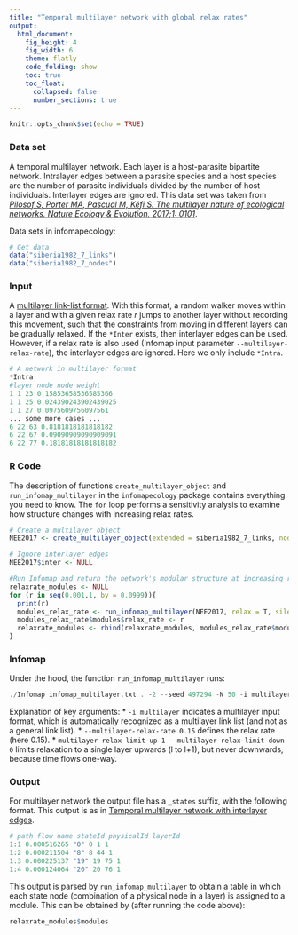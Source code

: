 ```yaml
---
title: "Temporal multilayer network with global relax rates"
output:
  html_document: 
    fig_height: 4
    fig_width: 6
    theme: flatly
    code_folding: show
    toc: true
    toc_float:
      collapsed: false
      number_sections: true
---
```


```r
knitr::opts_chunk$set(echo = TRUE)
```

### Data set
A temporal multilayer network. Each layer is a host-parasite bipartite network. Intralayer edges between a parasite species and a host species are the number of parasite individuals divided by the number of host individuals. Interlayer edges are ignored. This data set was taken from [_Pilosof S, Porter MA, Pascual M, Kéfi S. The multilayer nature of ecological networks. Nature Ecology & Evolution. 2017;1: 0101_](https://www.nature.com/articles/s41559-017-0101?proof=true19).

Data sets in infomapecology:
```R
# Get data
data("siberia1982_7_links")
data("siberia1982_7_nodes")
```
### Input
A [multilayer link-list format](https://www.mapequation.org/infomap/#InputMultilayer). With this format, a random walker moves within a layer and with a given relax rate _r_ jumps to another layer without recording this movement, such that the constraints from moving in different layers can be gradually relaxed. If the `*Inter` exists, then interlayer edges can be used. However, if a relax rate is also used (Infomap input parameter `--multilayer-relax-rate`), the interlayer edges are ignored. Here we only include `*Intra`.

```Python
# A network in multilayer format
*Intra
#layer node node weight
1 1 23 0.15853658536585366
1 1 25 0.024390243902439025
1 1 27 0.0975609756097561
... some more cases ...
6 22 63 0.8181818181818182
6 22 67 0.09090909090909091
6 22 77 0.18181818181818182
```

### R Code
The description of functions `create_multilayer_object` and `run_infomap_multilayer` in the `infomapecology` package contains everything you need to know. The `for` loop performs a sensitivity analysis to examine how structure changes with increasing relax rates.

```R
# Create a multilayer object
NEE2017 <- create_multilayer_object(extended = siberia1982_7_links, nodes = siberia1982_7_nodes, intra_output_extended = F)

# Ignore interlayer edges
NEE2017$inter <- NULL

#Run Infomap and return the network's modular structure at increasing relax-rates.
relaxrate_modules <- NULL
for (r in seq(0.001,1, by = 0.0999)){
  print(r)
  modules_relax_rate <- run_infomap_multilayer(NEE2017, relax = T, silent = T, trials = 50, seed = 497294, multilayer_relax_rate = r, multilayer_relax_limit_up = 1, multilayer_relax_limit_down = 0, temporal_network = T)
  modules_relax_rate$modules$relax_rate <- r
  relaxrate_modules <- rbind(relaxrate_modules, modules_relax_rate$modules)
}
```

### Infomap
Under the hood, the function `run_infomap_multilayer` runs:
```C++
./Infomap infomap_multilayer.txt . -2 --seed 497294 -N 50 -i multilayer --multilayer-relax-rate 0.15 --multilayer-relax-limit-up 1 --multilayer-relax-limit-down 0 --silent
```

Explanation of key arguments:
* `-i multilayer` indicates a multilayer input format, which is automatically recognized as a multilayer link list (and not as a general link list).
* `--multilayer-relax-rate 0.15` defines the relax rate (here 0.15).
* `multilayer-relax-limit-up 1 --multilayer-relax-limit-down 0` limits relaxation to a single layer upwards (l to l+1), but never downwards, because time flows one-way.

### Output
For multilayer network the output file has a `_states` suffix, with the following format. This output is as in [Temporal multilayer network with interlayer edges](multilayer_interlayer.md). 

```R
# path flow name stateId physicalId layerId
1:1 0.000516265 "0" 0 1 1
1:2 0.000211504 "8" 8 44 1
1:3 0.000225137 "19" 19 75 1
1:4 0.000124064 "20" 20 76 1
```
This output is parsed by `run_infomap_multilayer` to obtain a table in which each state node (combination of a physical node in a layer) is assigned to a module. This can be obtained by (after running the code above):
```R
relaxrate_modules$modules
```
